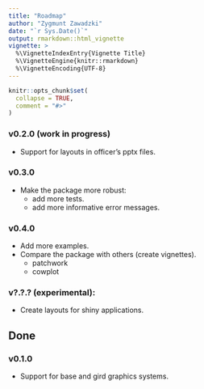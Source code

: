 ```yaml
---
title: "Roadmap"
author: "Zygmunt Zawadzki"
date: "`r Sys.Date()`"
output: rmarkdown::html_vignette
vignette: >
  %\VignetteIndexEntry{Vignette Title}
  %\VignetteEngine{knitr::rmarkdown}
  %\VignetteEncoding{UTF-8}
---
```


```r
knitr::opts_chunk$set(
  collapse = TRUE,
  comment = "#>"
)
```

### v0.2.0 (work in progress)
- Support for layouts in officer's pptx files.

### v0.3.0
- Make the package more robust:
  - add more tests.
  - add more informative error messages.


### v0.4.0
- Add more examples.
- Compare the package with others (create vignettes).
    - patchwork
    - cowplot

### v?.?.? (experimental):
- Create layouts for shiny applications.

## Done

### v0.1.0

- Support for base and gird graphics systems.
